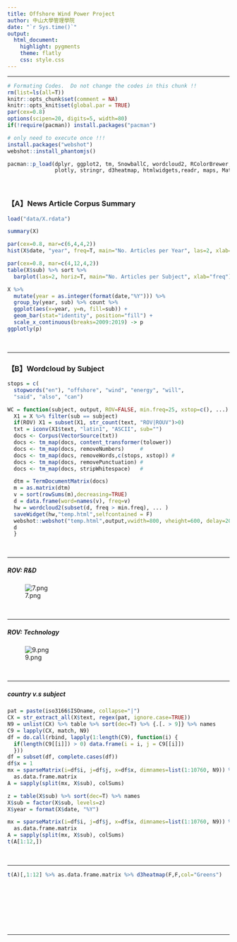 ```yaml
---
title: Offshore Wind Power Project
author: 中山大學管理學院 
date: "`r Sys.time()`"
output: 
  html_document:
    highlight: pygments
    theme: flatly
    css: style.css
---
```


<hr>

```r
# Formating Codes.  Do not change the codes in this chunk !!
rm(list=ls(all=T))
knitr::opts_chunk$set(comment = NA)
knitr::opts_knit$set(global.par = TRUE)
par(cex=0.8)
options(scipen=20, digits=5, width=80)
if(!require(pacman)) install.packages("pacman")
```


```r
# only need to execute once !!!
install.packages("webshot")
webshot::install_phantomjs()
```

```r
pacman::p_load(dplyr, ggplot2, tm, SnowballC, wordcloud2, RColorBrewer, 
               plotly, stringr, d3heatmap, htmlwidgets,readr, maps, Matrix)
```

<br>

### 【A】News Article Corpus Summary
```r
load("data/X.rdata")
```

```r
summary(X)
```


```r
par(cex=0.8, mar=c(6,4,4,2))
hist(X$date, "year", freq=T, main="No. Articles per Year", las=2, xlab="")
```


```r
par(cex=0.8, mar=c(4,12,4,2))
table(X$sub) %>% sort %>% 
  barplot(las=2, horiz=T, main="No. Articles per Subject", xlab="freq")
```

```r
X %>% 
  mutate(year = as.integer(format(date,"%Y"))) %>% 
  group_by(year, sub) %>% count %>% 
  ggplot(aes(x=year, y=n, fill=sub)) + 
  geom_bar(stat="identity", position="fill") +
  scale_x_continuous(breaks=2009:2019) -> p
ggplotly(p)
```



<br><hr>

### 【B】Wordcloud by Subject

```r
stops = c(
  stopwords("en"), "offshore", "wind", "energy", "will", 
  "said", "also", "can")

WC = function(subject, output, ROV=FALSE, min.freq=25, xstop=c(), ...) {
  X1 = X %>% filter(sub == subject)
  if(ROV) X1 = subset(X1, str_count(text, "ROV|ROUV")>0)
  txt = iconv(X1$text, "latin1", "ASCII", sub="")
  docs <- Corpus(VectorSource(txt))
  docs <- tm_map(docs, content_transformer(tolower)) 
  docs <- tm_map(docs, removeNumbers)     # 
  docs <- tm_map(docs, removeWords,c(stops, xstop)) # 
  docs <- tm_map(docs, removePunctuation) # 
  docs <- tm_map(docs, stripWhitespace)   # 

  dtm = TermDocumentMatrix(docs)
  m = as.matrix(dtm)
  v = sort(rowSums(m),decreasing=TRUE)
  d = data.frame(word=names(v), freq=v)
  hw = wordcloud2(subset(d, freq > min.freq), ... )
  saveWidget(hw,"temp.html",selfcontained = F)
  webshot::webshot("temp.html",output,vwidth=800, vheight=600, delay=20)
  d
  }
```

<br><hr>
##### ROV: R&D
![7.png](png/7.png)

<br><hr>
##### ROV: Technology
![9.png](png/9.png)

<br><hr>
##### country v.s subject

```r
pat = paste(iso3166$ISOname, collapse="|")
CX = str_extract_all(X$text, regex(pat, ignore.case=TRUE))
N9 = unlist(CX) %>% table %>% sort(dec=T) %>% {.[. > 9]} %>% names
C9 = lapply(CX, match, N9)
df = do.call(rbind, lapply(1:length(C9), function(i) {
  if(length(C9[[i]]) > 0) data.frame(i = i, j = C9[[i]])
  })) 
df = subset(df, complete.cases(df))
df$x = 1
mx = sparseMatrix(i=df$i, j=df$j, x=df$x, dimnames=list(1:10760, N9)) %>% 
  as.data.frame.matrix
A = sapply(split(mx, X$sub), colSums)
```

```r
z = table(X$sub) %>% sort(dec=T) %>% names
X$sub = factor(X$sub, levels=z)
X$year = format(X$date, "%Y")
```

```r
mx = sparseMatrix(i=df$i, j=df$j, x=df$x, dimnames=list(1:10760, N9)) %>% 
  as.data.frame.matrix
A = sapply(split(mx, X$sub), colSums)
t(A[1:12,])
```

<br><hr>

```r
t(A)[,1:12] %>% as.data.frame.matrix %>% d3heatmap(F,F,col="Greens")
```



<br><br>

<br><br><br><hr>





















